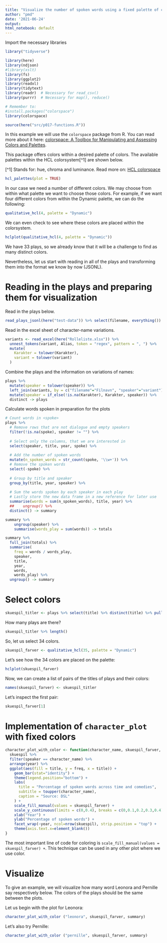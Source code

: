```yaml
---
title: "Visualize the number of spoken words using a fixed palette of colors"
author: "pmd"
date: '2021-06-24'
output:
html_notebook: default
---
```


Import the necessary libraries

```r
library("tidyverse")

library(here)
library(ndjson)
#library(xslt)
library(fs)
library(ggplot2)
library(readxl)
library(tidytext)
library(readr)  # Necessary for read_csv()
library(purrr)  # Necessary for map(), reduce()

# Remember to:
#install.packages("colorspace")
library(colorspace)

source(here("src/p017-functions.R"))
```

In this example we will use the `colorspace` package from R. You can read more about it here: [colorspace: A Toolbox for Manipulating and Assessing Colors and Palettes](https://cran.r-project.org/web/packages/colorspace/vignettes/colorspace.html).

This package offers colors within a desired palette of colors. The available palettes within the HCL colorsystem[^1] are shown below. 

[^1] Stands for: hue, chroma and luminance. Read more on: [HCL colorspace](https://en.wikipedia.org/wiki/HCL_color_space)


```r
hcl_palettes(plot = TRUE)
```

In our case we need a number of different colors. We may choose from within what palette we want to choose those colors. For example, if we want four different colors from within the Dynamic palette, we can do the following:

```r
qualitative_hcl(4, palette = "Dynamic")
```

We can even check to see where these colors are placed within the colorsystem. 

```r
hclplot(qualitative_hcl(4, palette = "Dynamic"))
```

We have 33 plays, so we already know that it will be a challenge to find as many distinct colors. 

Nevertheless, let us start with reading in all of the plays and transforming them into the format we know by now (JSONL).

# Reading in the plays and preparing them for visualization

Read in the plays below.

```r
read_plays_jsonl(here("test-data")) %>% select(filename, everything()) -> plays
```

Read in the excel sheet of character-name variations.

```r
variants <- read_excel(here("Rolleliste.xlsx")) %>% 
  unnest_tokens(variant, Alias, token = "regex", pattern = ", ") %>% 
  mutate(
    Karakter = tolower(Karakter),
    variant = tolower(variant)
  )
```

Combine the plays and the information on variations of names:

```r
plays %>% 
  mutate(speaker = tolower(speaker)) %>% 
  left_join(variants, by = c("filename"="Filnavn", "speaker"="variant")) %>% 
  mutate(speaker = if_else(!is.na(Karakter), Karakter, speaker)) %>%
  distinct -> plays
```

Calculate words spoken in preparation for the plots

```r
# Count words in <spoke>
plays %>%
  # Remove rows that are not dialogue and empty speakers
  filter(!is.na(spoke), speaker != "") %>%
  
  # Select only the columns, that we are interested in
  select(speaker, title, year, spoke) %>%
  
  # Add the number of spoken words
  mutate(n_spoken_words = str_count(spoke, '\\w+')) %>%
  # Remove the spoken words
  select(-spoke) %>%
  
  # Group by title and speaker
  group_by(title, year, speaker) %>%
  
  # Sum the words spoken by each speaker in each play
  # Lastly store the new data frame in a new reference for later use
  summarise(words = sum(n_spoken_words), title, year) %>%
  ##    ungroup() %>%
  distinct() -> summary

summary %>%
    ungroup(speaker) %>%
    summarise(words_play = sum(words)) -> totals

summary %>%
  full_join(totals) %>%
  summarise(
    freq = words / words_play,
    speaker,
    title,
    year,
    words,
    words_play) %>%
  ungroup() -> summary
```


# Select colors

```r
skuespil_titler <- plays %>% select(title) %>% distinct(title) %>% pull(title)
```

How many plays are there?

```r
skuespil_titler %>% length()
```

So, let us select 34 colors. 

```r
skuespil_farver <- qualitative_hcl(35, palette = "Dynamic")
```

Let's see how the 34 colors are placed on the palette:

```r
hclplot(skuespil_farver)
```

Now, we can create a list of pairs of the titles of plays and their colors:

```r
names(skuespil_farver) <- skuespil_titler
```

Let's inspect the first pair:

```r
skuespil_farver[1]
```

# Implementation of `character_plot` with fixed colors

```r
character_plot_with_color <- function(character_name, skuespil_farver, skuespil) {
  skuespil %>% 
  filter(speaker == character_name) %>%
  arrange(year) %>%
  ggplot(aes(fill = title, y = freq, x = title)) + 
    geom_bar(stat="identity") +
    theme(legend.position="bottom") +
    labs(
      title = "Percentage of spoken words across time and comedies",
      subtitle = toupper(character_name),
      caption = "Source: DSL"
    ) +
    scale_fill_manual(values = skuespil_farver) +
    scale_y_continuous(limits = c(0,0.4), breaks = c(0,0.1,0.2,0.3,0.4)) +
    xlab("Year") +
    ylab("Percentage of spoken words") +
    facet_wrap(~year, ncol=nrow(skuespil), strip.position = "top") +
    theme(axis.text.x=element_blank())
}
```

The most important line of code for coloring is `scale_fill_manual(values = skuespil_farver) +`. This technique can be used in any other plot where we use color.

# Visualize

To give an example, we will visualize how many word Leonora and Pernille say respectively below. The colors of the plays should be the same between the plots.

Let us begin with the plot for Leonora:

```r
character_plot_with_color ("leonora", skuespil_farver, summary)
```

Let's also try Pernille:

```r
character_plot_with_color ("pernille", skuespil_farver, summary)
```

